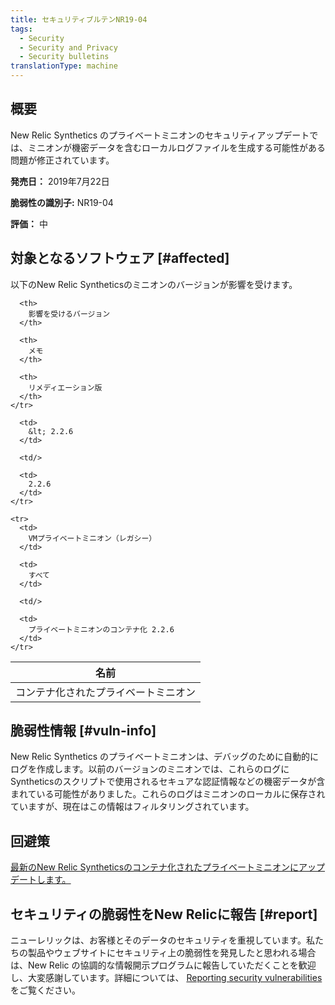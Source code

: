 ```yaml
---
title: セキュリティブルテンNR19-04
tags:
  - Security
  - Security and Privacy
  - Security bulletins
translationType: machine
---
```


## 概要

New Relic Synthetics のプライベートミニオンのセキュリティアップデートでは、ミニオンが機密データを含むローカルログファイルを生成する可能性がある問題が修正されています。

**発売日：** 2019年7月22日

**脆弱性の識別子:** NR19-04

**評価：** 中

## 対象となるソフトウェア [#affected]

以下のNew Relic Syntheticsのミニオンのバージョンが影響を受けます。

<table>
  <thead>
    <tr>
      <th>
        名前
      </th>

      <th>
        影響を受けるバージョン
      </th>

      <th>
        メモ
      </th>

      <th>
        リメディエーション版
      </th>
    </tr>
  </thead>

  <tbody>
    <tr>
      <td>
        コンテナ化されたプライベートミニオン
      </td>

      <td>
        &lt; 2.2.6
      </td>

      <td/>

      <td>
        2.2.6
      </td>
    </tr>

    <tr>
      <td>
        VMプライベートミニオン（レガシー）
      </td>

      <td>
        すべて
      </td>

      <td/>

      <td>
        プライベートミニオンのコンテナ化 2.2.6
      </td>
    </tr>
  </tbody>
</table>

## 脆弱性情報 [#vuln-info]

New Relic Synthetics のプライベートミニオンは、デバッグのために自動的にログを作成します。以前のバージョンのミニオンでは、これらのログにSyntheticsのスクリプトで使用されるセキュアな認証情報などの機密データが含まれている可能性がありました。これらのログはミニオンのローカルに保存されていますが、現在はこの情報はフィルタリングされています。

## 回避策

[最新のNew Relic Syntheticsのコンテナ化されたプライベートミニオンにアップデートします。](/docs/synthetics/new-relic-synthetics/private-locations/install-containerized-private-minions-cpms#install-update)

## セキュリティの脆弱性をNew Relicに報告 [#report]

ニューレリックは、お客様とそのデータのセキュリティを重視しています。私たちの製品やウェブサイトにセキュリティ上の脆弱性を発見したと思われる場合は、New Relic の協調的な情報開示プログラムに報告していただくことを歓迎し、大変感謝しています。詳細については、 [Reporting security vulnerabilities](/docs/security/new-relic-security/data-privacy/reporting-security-vulnerabilities) をご覧ください。